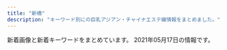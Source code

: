 ```yaml
---
title: "新橋"
description: "キーワード別にの巨乳アジアン・チャイナエステ嬢情報をまとめました。"
---
```


新着画像と新着キーワードをまとめています。
2021年05月17日の情報です。

<DmmAffiliateIns />
<KeywordTable
  shops={
    [
    {
        "station": "JR\u6d5c\u677e\u753a\u99c5\u5317\u53e3",
        "img_links": [
            "https://hamamatsucho-esthe.work/images/flower.png",
            "https://hamamatsucho-esthe.work/2018/09/10/misa-s1.jpg",
            "https://hamamatsucho-esthe.work/staff/sora-s1.jpg",
            "https://hamamatsucho-esthe.work/2020/11/06/momo-s1.jpg",
            "https://hamamatsucho-esthe.work/staff/riko-s1.jpg",
            "https://hamamatsucho-esthe.work/staff/sora-l1.jpg",
            "https://hamamatsucho-esthe.work/button/home.png",
            "https://hamamatsucho-esthe.work/2021/03/26/riri-s1.jpg",
            "https://hamamatsucho-esthe.work/2019/05/25/koko-s1.jpg",
            "https://hamamatsucho-esthe.work/menu/info.png",
            "https://hamamatsucho-esthe.work/2018/09/10/sora-s1.jpg",
            "https://hamamatsucho-esthe.work/room/esthe1.jpg",
            "https://hamamatsucho-esthe.work/button/blog.png",
            "https://hamamatsucho-esthe.work/icon/google_plus.png",
            "https://hamamatsucho-esthe.work/menu/friend.png",
            "https://hamamatsucho-esthe.work/images/footer-r.png",
            "https://hamamatsucho-esthe.work/kana01.png",
            "https://hamamatsucho-esthe.work/2021/04/22/nana-s1.jpg",
            "https://hamamatsucho-esthe.work/images/footer-l.png",
            "https://hamamatsucho-esthe.work/2019/01/14/emi-s1.jpg",
            "https://hamamatsucho-esthe.work/staff/riri-s1.jpg",
            "https://hamamatsucho-esthe.work/icon/facebook.png",
            "https://hamamatsucho-esthe.work/2019/06/14/riri-s1.jpg",
            "https://hamamatsucho-esthe.work/2019/11/05/nanami-s1.jpg",
            "https://hamamatsucho-esthe.work/staff/riri-l1.jpg",
            "https://hamamatsucho-esthe.work/staff/yuki-s1.jpg",
            "https://hamamatsucho-esthe.work/images/clear.png",
            "https://hamamatsucho-esthe.work/room/esthe3.jpg",
            "https://hamamatsucho-esthe.work/icon/twitter.png",
            "https://hamamatsucho-esthe.work/menu/home.png",
            "https://hamamatsucho-esthe.work/room/3-l.jpg",
            "https://hamamatsucho-esthe.work/button/staff.png",
            "https://hamamatsucho-esthe.work/images/main1.jpg",
            "https://hamamatsucho-esthe.work/staff/nana-s1.jpg",
            "https://hamamatsucho-esthe.work/room/4-l.jpg",
            "https://hamamatsucho-esthe.work/menu/gallery.png",
            "https://hamamatsucho-esthe.work/room/2-l.jpg",
            "https://hamamatsucho-esthe.work/2019/05/25/riko-s1.jpg",
            "https://hamamatsucho-esthe.work/images/qrcode.png",
            "https://hamamatsucho-esthe.work/staff/nana-l1.jpg",
            "https://hamamatsucho-esthe.work/room/3-s.jpg",
            "https://hamamatsucho-esthe.work/room/esthe2.jpg",
            "https://hamamatsucho-esthe.work/staff/yuki-l1.jpg",
            "https://hamamatsucho-esthe.work/2018/11/09/kana-s1.jpg",
            "https://hamamatsucho-esthe.work/2018/12/26/sayaka-s1.jpg",
            "https://hamamatsucho-esthe.work/images/main-sp.jpg",
            "https://hamamatsucho-esthe.work/menu/blog.png",
            "https://hamamatsucho-esthe.work/2020/07/30/maki-s1.jpg",
            "https://hamamatsucho-esthe.work/icon/line.png",
            "https://hamamatsucho-esthe.work/room/1-l.jpg",
            "https://hamamatsucho-esthe.work/room/1-s.jpg",
            "https://hamamatsucho-esthe.work/staff/maki-l1.jpg",
            "https://hamamatsucho-esthe.work/staff/maki-s1.jpg",
            "https://hamamatsucho-esthe.work/2020/01/05/yuki-s1.jpg",
            "https://hamamatsucho-esthe.work/room/4-s.jpg",
            "https://hamamatsucho-esthe.work/room/2-s.jpg"
        ],
        "keywords": {
            "D": 7,
            "E": 7,
            "F": 7,
            "C": 14
        },
        "url": "https://hamamatsucho-esthe.work/",
        "name": "Artemis"
    },
    {
        "name": "\u5e78\u305b\u306e\u6642\u9593",
        "keywords": {
            "86": 1,
            "87": 3,
            "88": 1,
            "D": 5
        },
        "station": "JR\u65b0\u6a4b\u99c5\u65e5\u6bd4\u8c37\u53e3",
        "url": "http://www.shiawasenojikan.esjp.info/",
        "img_links": [
            "http://www.shiawasenojikan.esjp.info/files/010-03.jpg",
            "http://www.shiawasenojikan.esjp.info/images/staff_t.jpg",
            "http://www.shiawasenojikan.esjp.info/files/003-03.jpg",
            "http://www.shiawasenojikan.esjp.info/images/interior_t.jpg",
            "http://www.shiawasenojikan.esjp.info/images/head.jpg",
            "http://www.shiawasenojikan.esjp.info/files/001-02.jpg",
            "http://www.shiawasenojikan.esjp.info/images/tel.jpg",
            "http://www.shiawasenojikan.esjp.info/images/link_t.jpg",
            "http://www.shiawasenojikan.esjp.info/files/009-02.jpg",
            "http://www.shiawasenojikan.esjp.info/files/001.jpg",
            "http://www.shiawasenojikan.esjp.info/files/009.jpg",
            "http://www.shiawasenojikan.esjp.info/images/sys3.jpg",
            "http://www.shiawasenojikan.esjp.info/files/015.jpg",
            "http://www.shiawasenojikan.esjp.info/files/010-02.jpg",
            "http://www.shiawasenojikan.esjp.info/files/003.jpg",
            "http://www.shiawasenojikan.esjp.info/files/003-02.jpg",
            "http://www.shiawasenojikan.esjp.info/images/int2.jpg",
            "http://www.shiawasenojikan.esjp.info/files/010.jpg",
            "http://www.shiawasenojikan.esjp.info/files/001-03.jpg",
            "http://www.shiawasenojikan.esjp.info/images/news.jpg",
            "http://www.shiawasenojikan.esjp.info/files/015-02.jpg",
            "http://www.shiawasenojikan.esjp.info/files/015-03.jpg",
            "http://www.shiawasenojikan.esjp.info/files/009-03.jpg",
            "http://www.shiawasenojikan.esjp.info/images/mobile.jpg"
        ]
    },
    {
        "keywords": {},
        "station": "JR\u65b0\u6a4b\u99c5\u70cf\u68ee\u53e3",
        "name": "\u672a\u6765",
        "url": "http://kokoro-spa.info/",
        "img_links": [
            "http://kokoro-spa.info/img/pickup.jpg",
            "http://kokoro-spa.info/img/shop/no-pic.jpg",
            "http://kokoro-spa.info/img/ttl_news.png",
            "http://kokoro-spa.info/img/qrcode.png",
            "http://kokoro-spa.info/img/shop/kanban.jpg",
            "http://kokoro-spa.info/img/slider/2.jpg",
            "http://kokoro-spa.info/img/ttl_info.png"
        ]
    },
    {
        "station": "JR\u7530\u753a\u99c5\u6771\u53e3",
        "name": "\u7e01",
        "keywords": {
            "C": 15
        },
        "img_links": [
            "http://tamachi-en.link/images/g3.jpg",
            "http://tamachi-en.link/images/top.jpg",
            "http://tamachi-en.link/images/g0.jpg",
            "http://tamachi-en.link/images/g1.jpg",
            "http://tamachi-en.link/images/mobile.png",
            "http://tamachi-en.link/images/g4.jpg",
            "http://tamachi-en.link/images/g2.jpg",
            "http://tamachi-en.link/images/g5.jpg",
            "http://tamachi-en.link/images/g8.jpg",
            "http://tamachi-en.link/images/zi_staff.png",
            "http://tamachi-en.link/images/zi_link.png",
            "http://tamachi-en.link/images/g6.jpg",
            "http://tamachi-en.link/images/new1.jpg"
        ],
        "url": "http://tamachi-en.link/"
    },
    {
        "keywords": {},
        "station": "JR\u65b0\u6a4b\u99c5\u70cf\u68ee\u53e3",
        "url": "https://egao.tyo.cm/",
        "img_links": [
            "https://egao.tyo.cm/images/side_tel.jpg",
            "https://egao.tyo.cm/images/top_slider02.jpg",
            "https://egao.tyo.cm/images/info1.jpg",
            "https://egao.tyo.cm/images/link_nav06.jpg",
            "https://egao.tyo.cm/images/info3.jpg",
            "https://egao.tyo.cm/images/top_slider01.jpg",
            "https://egao.tyo.cm/images/link_nav05.jpg",
            "https://egao.tyo.cm/images/side_mobile.jpg",
            "https://egao.tyo.cm/images/link_nav03.jpg",
            "https://egao.tyo.cm/images/info2.jpg",
            "https://egao.tyo.cm/images/sp_top.jpg",
            "https://egao.tyo.cm/images/side_link.jpg",
            "https://egao.tyo.cm/images/link_nav02.jpg",
            "https://egao.tyo.cm/images/ico01.png",
            "https://egao.tyo.cm/images/link_nav07.jpg",
            "https://egao.tyo.cm/images/link_nav04.jpg",
            "https://egao.tyo.cm/images/link_nav01.jpg",
            "https://egao.tyo.cm/images/top.png"
        ],
        "name": "\u7b11\u9854"
    },
    {
        "img_links": [
            "https://hamamatsucho-mensesthe.com/staff2/wp-content/uploads/2021/03/lili03.png",
            "https://hamamatsucho-mensesthe.com/button/sche.png",
            "https://hamamatsucho-mensesthe.com/room/3.jpg",
            "https://hamamatsucho-mensesthe.com/room/4.jpg",
            "https://hamamatsucho-mensesthe.com/staff2/wp-content/uploads/2019/12/haru-1.png",
            "https://hamamatsucho-mensesthe.com/staff/nana-s1.jpg",
            "https://hamamatsucho-mensesthe.com/menu/sche.png",
            "https://hamamatsucho-mensesthe.com/staff2/wp-content/uploads/2020/11/siruet.png",
            "https://hamamatsucho-mensesthe.com/staff2/wp-content/uploads/2021/03/rina03.png",
            "https://hamamatsucho-mensesthe.com/icon/twitter.png",
            "https://hamamatsucho-mensesthe.com/staff2/wp-content/uploads/2021/05/maki05.png",
            "https://hamamatsucho-mensesthe.com/miyuki01.png",
            "https://hamamatsucho-mensesthe.com/images/flower.png",
            "https://hamamatsucho-mensesthe.com/images/header3.png",
            "https://hamamatsucho-mensesthe.com/2018/03/02/anna-s1.jpg",
            "https://hamamatsucho-mensesthe.com/room/2.jpg",
            "https://hamamatsucho-mensesthe.com/staff2/wp-content/uploads/2021/05/ami01.png",
            "https://hamamatsucho-mensesthe.com/staff/yuyu-s1.jpg",
            "https://hamamatsucho-mensesthe.com/room/esthe1.jpg",
            "https://hamamatsucho-mensesthe.com/button/home.png",
            "https://hamamatsucho-mensesthe.com/nana03.png",
            "https://hamamatsucho-mensesthe.com/2018/12/21/koko-s1.jpg",
            "https://hamamatsucho-mensesthe.com/menu/info.png",
            "https://hamamatsucho-mensesthe.com/staff/yuyu-l1.jpg",
            "https://hamamatsucho-mensesthe.com/staff/nana-l1.jpg",
            "https://hamamatsucho-mensesthe.com/room/esthe3.jpg",
            "https://hamamatsucho-mensesthe.com/2018/11/23/arisa-s1.jpg",
            "https://hamamatsucho-mensesthe.com/staff2/wp-content/uploads/2021/03/miku03.png",
            "https://hamamatsucho-mensesthe.com/icon/line.png",
            "https://hamamatsucho-mensesthe.com/button/staff.png",
            "https://hamamatsucho-mensesthe.com/images/clear.png",
            "https://hamamatsucho-mensesthe.com/images/footer-l.png",
            "https://hamamatsucho-mensesthe.com/kumi1.jpg",
            "https://hamamatsucho-mensesthe.com/staff2/wp-content/uploads/2019/12/yuki22-1.png",
            "https://hamamatsucho-mensesthe.com/staff2/wp-content/uploads/2019/12/nanami02-2.png",
            "https://hamamatsucho-mensesthe.com/menu/gallery.png",
            "https://hamamatsucho-mensesthe.com/2018/06/08/hana-s2.jpg",
            "https://hamamatsucho-mensesthe.com/staff2/wp-content/uploads/2020/11/momo02.png",
            "https://hamamatsucho-mensesthe.com/kumi2.jpg",
            "https://hamamatsucho-mensesthe.com/icon/facebook.png",
            "https://hamamatsucho-mensesthe.com/2018/06/12/yoko-s1.jpg",
            "https://hamamatsucho-mensesthe.com/staff/yoko-s1.jpg",
            "https://hamamatsucho-mensesthe.com/staff/yoko-l1.jpg",
            "https://hamamatsucho-mensesthe.com/2018/12/21/yuyu-s1.jpg",
            "https://hamamatsucho-mensesthe.com/room/esthe2.jpg",
            "https://hamamatsucho-mensesthe.com/staff2/wp-content/uploads/2021/04/yuna01.png",
            "https://hamamatsucho-mensesthe.com/staff2/wp-content/uploads/2021/05/eri01.png",
            "https://hamamatsucho-mensesthe.com/room/1.jpg",
            "https://hamamatsucho-mensesthe.com/images/main1.jpg",
            "https://hamamatsucho-mensesthe.com/images/main-sp.jpg",
            "https://hamamatsucho-mensesthe.com/staff/arisa-l1.jpg",
            "https://hamamatsucho-mensesthe.com/staff2/wp-content/uploads/2021/04/nana72.png",
            "https://hamamatsucho-mensesthe.com/staff/koko-l1.jpg",
            "https://hamamatsucho-mensesthe.com/menu/friend.png",
            "https://hamamatsucho-mensesthe.com/2017/10/08/ruru-s1.jpg",
            "https://hamamatsucho-mensesthe.com/menu/home.png",
            "https://hamamatsucho-mensesthe.com/icon/google_plus.png",
            "https://hamamatsucho-mensesthe.com/images/footer-r.png",
            "https://hamamatsucho-mensesthe.com/staff/koko-s1.jpg",
            "https://hamamatsucho-mensesthe.com/staff/arisa-s1.jpg"
        ],
        "name": "Oriental Spa",
        "station": "JR\u6d5c\u677e\u753a\u99c5\u5317\u53e3",
        "keywords": {
            "C": 2,
            "E": 3,
            "D": 4,
            "F": 3
        },
        "url": "https://hamamatsucho-mensesthe.com/"
    },
    {
        "img_links": [
            "https://hamamatsucho-mensesthe.net/wp/wp-content/uploads/2019/07/587590BB-96D0-4887-BE26-3B1413FF7283-150x150.jpeg",
            "https://hamamatsucho-mensesthe.net/wp/wp-content/uploads/2019/07/0677E994-1DBF-4E0E-AB70-7CA5C034B140-150x150.jpeg",
            "https://hamamatsucho-mensesthe.net/wp/wp-content/uploads/2020/11/urara.jpg",
            "https://hamamatsucho-mensesthe.net/wp/wp-content/uploads/2019/10/eri-150x150.jpg",
            "https://hamamatsucho-mensesthe.net/icon/facebook.png",
            "https://hamamatsucho-mensesthe.net/staff/top/emi-s1.jpg",
            "https://hamamatsucho-mensesthe.net/icon/google_plus.png",
            "https://hamamatsucho-mensesthe.net/wp/wp-content/uploads/2019/05/nao-150x150.jpg",
            "https://hamamatsucho-mensesthe.net/wp/icon/google_plus.png",
            "https://hamamatsucho-mensesthe.net/images/footer-l.png",
            "https://hamamatsucho-mensesthe.net/wp/images/top2.jpg",
            "https://hamamatsucho-mensesthe.net/wp/wp-content/uploads/2020/02/stand-by.jpg",
            "https://hamamatsucho-mensesthe.net/wp/wp-content/uploads/2021/01/yuna.jpg",
            "https://hamamatsucho-mensesthe.net/wp/wp-content/uploads/2020/10/aki-150x150.jpg",
            "https://hamamatsucho-mensesthe.net/link/mens-esthe.png",
            "https://hamamatsucho-mensesthe.net/images/clear.png",
            "https://hamamatsucho-mensesthe.net/wp/icon/line.png",
            "https://hamamatsucho-mensesthe.net/images/footer-r.png",
            "https://hamamatsucho-mensesthe.net/staff/top/rin-s1.jpg",
            "https://hamamatsucho-mensesthe.net/room/room-l1.jpg",
            "https://hamamatsucho-mensesthe.net/wp/wp-content/uploads/2020/01/emi-l1.jpg",
            "https://hamamatsucho-mensesthe.net/wp/wp-content/uploads/2020/02/1714CAA8-3D57-4009-AB72-F5A8E6B60310.jpeg",
            "https://hamamatsucho-mensesthe.net/room/room-l3.jpg",
            "https://hamamatsucho-mensesthe.net/wp/icon/facebook.png",
            "https://hamamatsucho-mensesthe.net/icon/line.png",
            "https://hamamatsucho-mensesthe.net/wp/wp-content/uploads/2021/01/yuna-150x150.jpg",
            "https://hamamatsucho-mensesthe.net/icon/twitter.png",
            "https://hamamatsucho-mensesthe.net/room/room-l6.jpg",
            "https://hamamatsucho-mensesthe.net/wp/wp-content/uploads/2020/01/mitsuki.jpg",
            "https://hamamatsucho-mensesthe.net/staff/top/yuki-s1.jpg",
            "https://hamamatsucho-mensesthe.net/staff/top/nao-s1.jpg",
            "https://hamamatsucho-mensesthe.net/wp/wp-content/uploads/2021/05/yuki.jpg",
            "https://hamamatsucho-mensesthe.net/room/room-l4.jpg",
            "https://hamamatsucho-mensesthe.net/room/room-l2.jpg",
            "https://hamamatsucho-mensesthe.net/wp/wp-content/uploads/2021/05/yuki-s1-150x150.jpg",
            "https://hamamatsucho-mensesthe.net/wp/images/mensesthe.jpg",
            "https://hamamatsucho-mensesthe.net/staff/top/aki-s1.jpg",
            "https://hamamatsucho-mensesthe.net/staff/top/yuna-s1.jpg",
            "https://hamamatsucho-mensesthe.net/wp/wp-content/uploads/2020/08/ayaka.jpg",
            "https://hamamatsucho-mensesthe.net/images/flower.png",
            "https://hamamatsucho-mensesthe.net/staff/top/mitsuki-s1.jpg",
            "https://hamamatsucho-mensesthe.net/wp/wp-content/uploads/2020/01/misaki-l2.jpg",
            "https://hamamatsucho-mensesthe.net/staff/top/ayaka-s1.jpg",
            "https://hamamatsucho-mensesthe.net/wp/images/top1.jpg",
            "https://hamamatsucho-mensesthe.net/wp/images/top3.jpg",
            "https://hamamatsucho-mensesthe.net/wp/wp-content/uploads/2019/05/rin-150x150.jpg",
            "https://hamamatsucho-mensesthe.net/staff/top/miyu-s1.jpg",
            "https://hamamatsucho-mensesthe.net/wp/wp-content/uploads/2020/02/nana.jpg",
            "https://hamamatsucho-mensesthe.net/wp/images/clear.png",
            "https://hamamatsucho-mensesthe.net/room/room-l5.jpg",
            "https://hamamatsucho-mensesthe.net/wp/icon/twitter.png"
        ],
        "keywords": {
            "D": 16,
            "C": 9,
            "E": 5
        },
        "url": "https://hamamatsucho-mensesthe.net/",
        "station": "JR\u6d5c\u677e\u753a\u99c5\u5317\u53e3",
        "name": "SERA"
    },
    {
        "url": "http://body-heal.net/",
        "img_links": [
            "http://body-heal.net/images/show.jpg",
            "http://body-heal.net/js/sliderLine/slide_prev.png",
            "http://body-heal.net/staffPhoto/b20190608220420.jpg",
            "http://body-heal.net/staffPhoto/b20190608222039.jpg",
            "http://body-heal.net/staffPhoto/b20190117105438.jpg",
            "http://body-heal.net/staffPhoto/b20180721035111.jpg",
            "http://body-heal.net/images/store/04.jpg",
            "http://body-heal.net/images/access/05.jpg",
            "http://body-heal.net/images/access/03.jpg",
            "http://body-heal.net/js/sliderLine/slide_next.png",
            "http://body-heal.net/staffPhoto/b20180926231950.jpg",
            "http://body-heal.net/staffPhoto/b20190120201033.jpg",
            "http://body-heal.net/staffPhoto/b20190218130854.jpg",
            "http://body-heal.net/images/access/02.jpg",
            "http://body-heal.net/images/store/05.jpg",
            "http://body-heal.net/images/access/04.jpg",
            "http://body-heal.net/uploadfiles/images/campaignBodyHealNet.jpg",
            "http://body-heal.net/images/store/01.jpg",
            "http://body-heal.net/images/access/01.jpg",
            "http://body-heal.net/images/store/06.jpg"
        ],
        "keywords": {
            "88": 10,
            "85": 4,
            "87": 6,
            "E": 6,
            "84": 4
        },
        "name": "Tami",
        "station": "JR\u7530\u753a\u99c5\u4e09\u7530\u53e3"
    },
    {
        "img_links": [
            "https://minazuki-tokyo.com/wp-content/uploads/2021/02/top1.png",
            "https://minazuki-tokyo.com/wp-content/uploads/2021/02/t02.png",
            "https://minazuki-tokyo.com/wp-content/uploads/2021/02/t05.png",
            "https://minazuki-tokyo.com/wp-content/uploads/2021/02/2-09.png",
            "https://minazuki-tokyo.com/wp-content/uploads/2021/02/yumi.jpg",
            "https://minazuki-tokyo.com/wp-content/uploads/2021/02/sm02.png",
            "https://minazuki-tokyo.com/wp-content/uploads/2021/02/sm03.png",
            "https://minazuki-tokyo.com/wp-content/uploads/2021/02/top2.png",
            "https://minazuki-tokyo.com/wp-content/uploads/2020/11/photo01.png",
            "https://minazuki-tokyo.com/wp-content/uploads/2021/02/t04.png",
            "https://minazuki-tokyo.com/wp-content/uploads/2021/02/t01.png",
            "https://minazuki-tokyo.com/wp-content/uploads/2021/02/t03.png",
            "https://minazuki-tokyo.com/wp-content/uploads/2021/02/sm01.png",
            "https://minazuki-tokyo.com/wp-content/uploads/2020/11/photo04.png",
            "https://minazuki-tokyo.com/wp-content/uploads/2020/11/photo05.png",
            "https://minazuki-tokyo.com/wp-content/uploads/2020/11/photo02.png",
            "https://minazuki-tokyo.com/wp-content/uploads/2021/02/ayu.jpg",
            "https://minazuki-tokyo.com/wp-content/uploads/2021/02/koyuri.png",
            "https://minazuki-tokyo.com/wp-content/uploads/2021/02/haru.jpg",
            "https://minazuki-tokyo.com/wp-content/uploads/2021/02/haru.png",
            "https://minazuki-tokyo.com/wp-content/uploads/2021/02/sm04.png",
            "https://minazuki-tokyo.com/wp-content/uploads/2021/02/price.png",
            "https://minazuki-tokyo.com/wp-content/uploads/2021/03/top10.png",
            "https://minazuki-tokyo.com/wp-content/uploads/2021/02/yuyu2.jpg",
            "https://minazuki-tokyo.com/wp-content/uploads/2021/02/yuyu.png",
            "https://minazuki-tokyo.com/wp-content/uploads/2021/02/t08.png",
            "https://minazuki-tokyo.com/wp-content/uploads/2021/02/t07.png",
            "https://minazuki-tokyo.com/wp-content/uploads/2021/02/koyuri-1.jpg",
            "https://minazuki-tokyo.com/wp-content/uploads/2021/02/ayu.png",
            "https://minazuki-tokyo.com/wp-content/uploads/2020/11/photo03.png",
            "https://minazuki-tokyo.com/wp-content/uploads/2021/02/cam.png",
            "https://minazuki-tokyo.com/wp-content/uploads/2021/02/t06.png",
            "https://minazuki-tokyo.com/wp-content/uploads/2021/02/yumi.png"
        ],
        "name": "\u6c34\u7121\u6708\uff5e\u307f\u306a\u3065\u304d\uff5e",
        "station": "JR\u6d5c\u677e\u753a\u99c5\u5357\u53e3",
        "url": "https://minazuki-tokyo.com/",
        "keywords": {
            "85": 4,
            "86": 4,
            "87": 4,
            "90": 4,
            "83": 4
        }
    },
    {
        "url": "https://www.morinokaori-massage.com/",
        "keywords": {},
        "img_links": [
            "https://static.wixstatic.com/media/c0eb72_349ce6f6faed4c09b9ec1e412ba7a370~mv2.jpg",
            "https://static.wixstatic.com/media/c0eb72_43f5a28bd3004602b64ed4bc3095af0e~mv2.png",
            "https://static.wixstatic.com/media/c0eb72_026f8703429f4d1a93067d6664ba9e24~mv2.png",
            "https://static.wixstatic.com/media/c0eb72_068fd8e3a6034963bb1dcf1002759294~mv2.png",
            "https://static.wixstatic.com/media/c0eb72_9f57c6ba804e4a55805040f7832a3bb9~mv2.png"
        ],
        "name": "\u68ee\u306e\u9999",
        "station": "JR\u7530\u753a\u99c5\u897f\u53e3"
    },
    {
        "img_links": [
            "http://es-leon.link/photos/sites/45/2020/11/2020110919573849.jpg",
            "http://es-leon.link/photos/sites/45/2021/04/2021041118464285.jpg",
            "http://es-leon.link/photos/sites/45/2021/05/2021050801322582.jpg",
            "http://es-leon.link/photos/sites/45/2020/10/2020100103205050.jpg",
            "http://es-leon.link/photos/sites/45/2021/05/2021051217263416.jpg",
            "http://es-leon.link/photos/sites/45/2020/10/2020100103205130.jpg",
            "http://es-leon.link/photos/sites/45/2021/03/2021030217055949.jpg",
            "http://es-leon.link/photos/sites/45/2021/02/2021022813195234.jpg",
            "http://es-leon.link/photos/sites/45/2021/02/2021022815420713.jpg",
            "http://es-leon.link/photos/sites/45/2021/05/202105171436455.jpg",
            "http://es-leon.link/images/nav_link02_no.png",
            "http://es-leon.link/images/nav_link07_no.png",
            "http://es-leon.link/photos/sites/45/2021/05/2021050801323975.jpg",
            "http://es-leon.link/images/slider00.jpg",
            "http://es-leon.link/photos/sites/45/2021/03/2021033111032173.jpg",
            "http://es-leon.link/images/header.png",
            "http://es-leon.link/images/nav_link06_no.png",
            "http://es-leon.link/photos/sites/45/2020/10/2020100103240520.jpg",
            "http://es-leon.link/photos/sites/45/2021/03/2021033111023925.jpg",
            "http://es-leon.link/photos/sites/45/2021/03/202103310417001.jpg",
            "http://es-leon.link/photos/sites/45/2021/03/2021031222420647.jpg",
            "http://es-leon.link/photos/sites/45/2021/03/2021033111033425.jpg",
            "http://es-leon.link/photos/sites/45/2021/04/2021043013393443.jpg",
            "http://es-leon.link/photos/sites/45/2021/02/2021021014235421.jpg",
            "http://es-leon.link/images/nav_link04_no.png",
            "http://es-leon.link/photos/sites/45/2021/03/2021041002184750.jpg",
            "http://es-leon.link/images/profile.png",
            "http://es-leon.link/images/nav_link05_no.png",
            "http://es-leon.link/images/nav_link03_no.png",
            "http://es-leon.link/photos/sites/45/2020/10/2020100103284496.jpg",
            "http://es-leon.link/photos/sites/45/2021/04/2021041118451354.jpg",
            "http://es-leon.link/photos/sites/45/2021/02/2021021104390885.jpg",
            "http://es-leon.link/images/lineline.png",
            "http://es-leon.link/images/slider03.jpg",
            "http://es-leon.link/photos/sites/45/2021/03/2021033111035026.jpg",
            "http://es-leon.link/photos/sites/45/2021/05/2021050612481738.jpg",
            "http://es-leon.link/photos/sites/45/2020/10/2020101318404076.jpg",
            "http://es-leon.link/photos/sites/45/2020/11/2020111904152242.jpg",
            "http://es-leon.link/images/nav_link01_no.png",
            "http://es-leon.link/images/slider02.jpg",
            "http://es-leon.link/photos/sites/45/2021/05/2021050801330145.jpg",
            "http://es-leon.link/photos/sites/45/2021/03/2021031222423325.jpg",
            "http://es-leon.link/images/slider01.jpg",
            "http://es-leon.link/photos/sites/45/2021/05/2021050612492894.jpg",
            "http://es-leon.link/photos/sites/45/2021/02/2021022815431041.jpg",
            "http://es-leon.link/photos/sites/45/2020/10/2020101318402898.jpg",
            "http://es-leon.link/images/card.png",
            "http://es-leon.link/images/pagetop.jpg",
            "http://es-leon.link/photos/sites/45/2021/02/2021022813203297.jpg",
            "http://es-leon.link/images/slider04.jpg",
            "http://es-leon.link/images/qr.png",
            "http://es-leon.link/photos/sites/45/2020/10/2020102507495672.jpg"
        ],
        "name": "LEON",
        "keywords": {
            "90": 5,
            "84": 6,
            "88": 4,
            "86": 2,
            "85": 11,
            "87": 2
        },
        "url": "http://es-leon.link/",
        "station": "JR\u65b0\u6a4b\u99c5\u70cf\u68ee\u53e3"
    },
    {
        "name": "\u6625\u306e\u5bb6",
        "img_links": [
            "http://www.k-harunoie.info/imge/p-4.jpg",
            "http://www.k-harunoie.info/imge/s1.png",
            "http://www.k-harunoie.info/imge/sys.png",
            "http://www.k-harunoie.info/imge/int2.png",
            "http://www.k-harunoie.info/imge/s0.png",
            "http://www.k-harunoie.info/imge/staff_t.jpg",
            "http://www.k-harunoie.info/imge/service3.jpg",
            "http://www.k-harunoie.info/imge/tel.png",
            "http://www.k-harunoie.info/imge/p-5.jpg",
            "http://www.k-harunoie.info/imge/interior_t.jpg",
            "http://www.k-harunoie.info/imge/service2.jpg",
            "http://www.k-harunoie.info/imge/botton.jpg",
            "http://www.k-harunoie.info/imge/service1.jpg",
            "http://www.k-harunoie.info/imge/p-2.jpg",
            "http://www.k-harunoie.info/imge/ta.png",
            "http://www.k-harunoie.info/imge/p-1.jpg"
        ],
        "keywords": {},
        "url": "http://www.k-harunoie.info/",
        "station": "JR\u7530\u753a\u99c5\u6771\u53e3"
    },
    {
        "keywords": {},
        "img_links": [
            "http://www.es-tokyo.link/img/suzu1.jpg",
            "http://www.es-tokyo.link/images/31.jpg",
            "http://www.es-tokyo.link/images/b2.jpg",
            "http://www.es-tokyo.link/images/s1.png",
            "http://www.es-tokyo.link/images/32.jpg",
            "http://www.es-tokyo.link/img/mayu1.jpg",
            "http://www.es-tokyo.link/img/hikari1.jpg",
            "http://www.es-tokyo.link/img/izumi1.jpg",
            "http://www.es-tokyo.link/images/24.jpg",
            "http://www.es-tokyo.link/img/erin1.jpg",
            "http://www.es-tokyo.link/img/minami2.jpg",
            "http://www.es-tokyo.link/img/naomi1.jpg",
            "http://www.es-tokyo.link/images/3.jpg",
            "http://www.es-tokyo.link/images/b1.jpg",
            "http://www.es-tokyo.link/images/int2.jpg",
            "http://www.es-tokyo.link/images/int1.jpg",
            "http://www.es-tokyo.link/images/5.jpg",
            "http://www.es-tokyo.link/img/yui1.jpg",
            "http://www.es-tokyo.link/img/izumi2.jpg",
            "http://www.es-tokyo.link/images/mobile.jpg",
            "http://www.es-tokyo.link/img/momoko1.jpg",
            "http://www.es-tokyo.link/images/tel.jpg",
            "http://www.es-tokyo.link/images/27.jpg",
            "http://www.es-tokyo.link/img/erin2.jpg",
            "http://www.es-tokyo.link/images/28.jpg",
            "http://www.es-tokyo.link/images/news.jpg",
            "http://www.es-tokyo.link/img/emili1.jpg",
            "http://www.es-tokyo.link/images/interior_t.jpg",
            "http://www.es-tokyo.link/images/head.jpg",
            "http://www.es-tokyo.link/images/25.jpg",
            "http://www.es-tokyo.link/img/rin1.jpg",
            "http://www.es-tokyo.link/img/ami1.jpg",
            "http://www.es-tokyo.link/img/minami1.jpg",
            "http://www.es-tokyo.link/images/staff_t.jpg",
            "http://www.es-tokyo.link/images/30.jpg",
            "http://www.es-tokyo.link/img/miwa1.jpg",
            "http://www.es-tokyo.link/images/newface.jpg",
            "http://www.es-tokyo.link/images/22.jpg",
            "http://www.es-tokyo.link/images/23.jpg",
            "http://www.es-tokyo.link/images/9.jpg",
            "http://www.es-tokyo.link/img/kaori1.jpg",
            "http://www.es-tokyo.link/images/b3.jpg",
            "http://www.es-tokyo.link/images/19.jpg",
            "http://www.es-tokyo.link/images/sys2.jpg",
            "http://www.es-tokyo.link/images/sys1.jpg",
            "http://www.es-tokyo.link/images/20.jpg"
        ],
        "url": "http://www.es-tokyo.link",
        "name": "Pandora*\u30d1\u30f3\u30c9\u30e9",
        "station": "JR\u6d5c\u677e\u753a\u99c5\u5357\u53e3"
    },
    {
        "img_links": [
            "http://shiawase.mssg.jp/images/home/index_page_top.jpg",
            "http://shiawase.mssg.jp/images/staff/sta_0z4.jpg",
            "http://shiawase.mssg.jp/images/top/top_01.jpg",
            "http://shiawase.mssg.jp/images/system/syatem_301.jpg",
            "http://shiawase.mssg.jp/images/home/QR.png",
            "http://shiawase.mssg.jp/images/staff_image/staff_d01b.jpg",
            "http://shiawase.mssg.jp/images/staff/sta_04.jpg",
            "http://shiawase.mssg.jp/images/home/index_03.jpg",
            "http://shiawase.mssg.jp/images/staff_one/staff_one_07.png",
            "http://shiawase.mssg.jp/images/home/index_tel.jpg",
            "http://shiawase.mssg.jp/images/staff_one/staff_one_05.jpg",
            "http://shiawase.mssg.jp/images/home/index_qup.jpg",
            "http://shiawase.mssg.jp/images/gallery/gallery_top.jpg",
            "http://shiawase.mssg.jp/images/staff/sta_0z2.jpg",
            "http://shiawase.mssg.jp/images/gallery/gallery_402.jpg",
            "http://shiawase.mssg.jp/images/staff/sta_021.jpg",
            "http://shiawase.mssg.jp/images/gallery/gallery_104.jpg",
            "http://shiawase.mssg.jp/images/staff_image/staff_d05a.jpg",
            "http://shiawase.mssg.jp/images/staff/sta_023.jpg",
            "http://shiawase.mssg.jp/images/top/top_02.jpg",
            "http://shiawase.mssg.jp/images/staff_one/staff_one_04.jpg",
            "http://shiawase.mssg.jp/images/staff_image/staff_d08b.jpg",
            "http://shiawase.mssg.jp/images/staff_image/staff_d02.jpg",
            "http://shiawase.mssg.jp/images/staff_image/staff_d04.jpg",
            "http://shiawase.mssg.jp/images/staff/sta_03.jpg",
            "http://shiawase.mssg.jp/images/gallery/gallery_404.jpg",
            "http://shiawase.mssg.jp/images/gallery/gallery_101.jpg",
            "http://shiawase.mssg.jp/images/staff_image/staff_d02b.jpg",
            "http://shiawase.mssg.jp/images/gallery/gallery_401.jpg",
            "http://shiawase.mssg.jp/images/staff/sta_0z9.jpg",
            "http://shiawase.mssg.jp/images/staff_image/staff_d04b.jpg",
            "http://shiawase.mssg.jp/images/staff_image/staff_d08a.jpg",
            "http://shiawase.mssg.jp/images/staff_one/staff_one_top.jpg",
            "http://shiawase.mssg.jp/images/top/top_06.jpg",
            "http://shiawase.mssg.jp/images/staff_image/staff_d07b.jpg",
            "http://shiawase.mssg.jp/images/staff_image/staff_d03b.jpg",
            "http://shiawase.mssg.jp/images/staff/sta_0z12.jpg",
            "http://shiawase.mssg.jp/images/top/top_08.png",
            "http://shiawase.mssg.jp/images/home/top_qp.jpg",
            "http://shiawase.mssg.jp/images/top/top_05.jpg",
            "http://shiawase.mssg.jp/images/gallery/gallery_01.jpg",
            "http://shiawase.mssg.jp/images/gallery/gallery_403.jpg",
            "http://shiawase.mssg.jp/images/staff_one/staff_one_02.jpg",
            "http://shiawase.mssg.jp/images/staff_image/staff_d05b.jpg",
            "http://shiawase.mssg.jp/images/top/top_04.jpg",
            "http://shiawase.mssg.jp/images/staff/sta_08.jpg",
            "http://shiawase.mssg.jp/images/system/syatem_303.jpg",
            "http://shiawase.mssg.jp/images/staff_one/staff_one_08.png",
            "http://shiawase.mssg.jp/images/staff/sta_01.jpg",
            "http://shiawase.mssg.jp/images/staff_image/staff_d06.jpg",
            "http://shiawase.mssg.jp/images/staff_image/staff_d03a.jpg",
            "http://shiawase.mssg.jp/images/gallery/gallery_103.jpg",
            "http://shiawase.mssg.jp/images/top/top_03.jpg",
            "http://shiawase.mssg.jp/images/staff/sta_0z8.jpg",
            "http://shiawase.mssg.jp/images/staff/sta_010.jpg",
            "http://shiawase.mssg.jp/images/staff/sta_06.jpg",
            "http://shiawase.mssg.jp/images/system/syatem_302.jpg",
            "http://shiawase.mssg.jp/images/staff_image/staff_d07a.jpg",
            "http://shiawase.mssg.jp/images/gallery/gallery_102.jpg",
            "http://shiawase.mssg.jp/images/staff_one/staff_one_01.jpg",
            "http://shiawase.mssg.jp/images/staff_image/staff_d01a.jpg",
            "http://shiawase.mssg.jp/images/staff_one/staff_one_03.jpg",
            "http://shiawase.mssg.jp/images/staff/staff_top.jpg",
            "http://shiawase.mssg.jp/images/staff_image/staff_d04c.jpg",
            "http://shiawase.mssg.jp/images/home/index_04.jpg"
        ],
        "station": "JR\u7530\u753a\u99c5\u897f\u53e3",
        "url": "http://shiawase.mssg.jp/",
        "name": "\u3057\u3042\u308f\u305b\uff5eSHIAWASE\uff5e",
        "keywords": {}
    },
    {
        "img_links": [
            "http://romantic-est.info/img/r5.jpg",
            "http://romantic-est.info/img/cg031.jpg",
            "http://romantic-est.info/img/cg11.jpg",
            "http://romantic-est.info/img/cg091.jpg",
            "http://romantic-est.info/img/line1.jpg",
            "http://romantic-est.info/img/topimg.jpg",
            "http://romantic-est.info/img/cg03.jpg",
            "http://romantic-est.info/img/cg111.jpg",
            "http://romantic-est.info/img/cg06.jpg",
            "http://romantic-est.info/img/r1.jpg",
            "http://romantic-est.info/img/r4.jpg",
            "http://romantic-est.info/img/r3.jpg",
            "http://romantic-est.info/link/menlog.jpg",
            "http://romantic-est.info/img/topimg1.jpg",
            "https://www.est-tatsujin.jp/theme/esthe_no_tatsujin_front/banner/estbnr_s2_200x40.jpg",
            "http://romantic-est.info/img/cg09.jpg",
            "https://s-este.jp/img/common/freebanner/200_40.png",
            "http://romantic-est.info/img/cg07.jpg",
            "http://romantic-est.info/img/line.jpg",
            "http://romantic-est.info/img/cg061.jpg",
            "http://romantic-est.info/img/cg071.jpg",
            "http://romantic-est.info/img/r2.jpg",
            "http://romantic-est.info/img/kan.jpg"
        ],
        "url": "http://romantic-est.info/",
        "station": "\u5185\u5e78\u753a\u99c5A3",
        "keywords": {},
        "name": "\u30ab\u30b5\u30d6\u30e9\u30f3\u30ab"
    },
    {
        "station": "JR\u6d5c\u677e\u753a\u99c5\u5357\u53e3",
        "url": "http://yukizhouse00.web.fc2.com/",
        "keywords": {},
        "img_links": [
            "http://yukizhouse00.web.fc2.com/images/portfolio/work-3.jpg",
            "http://yukizhouse00.web.fc2.com/images/portfolio/work-5.jpg",
            "http://yukizhouse00.web.fc2.com/images/slider/slid1.jpg",
            "http://yukizhouse00.web.fc2.com/images/slider/slid2.jpg",
            "http://yukizhouse00.web.fc2.com/images/portfolio/work-4.jpg",
            "http://yukizhouse00.web.fc2.com/images/portfolio/work-1.jpg",
            "http://yukizhouse00.web.fc2.com/images/portfolio/work-6.jpg",
            "http://yukizhouse00.web.fc2.com/images/portfolio/work-2.jpg"
        ],
        "name": "Yuki\u2019s House"
    },
    {
        "img_links": [
            "http://www.momigoku.mensest.com/files/002-02.jpg",
            "http://www.momigoku.mensest.com/images/line.png",
            "http://www.momigoku.mensest.com/images/mobile.jpg",
            "http://www.momigoku.mensest.com/files/001.jpg",
            "http://www.momigoku.mensest.com/files/004-02.jpg",
            "http://www.momigoku.mensest.com/images/r3.jpg",
            "http://www.momigoku.mensest.com/files/002-03.jpg",
            "http://www.momigoku.mensest.com/files/001-03.jpg",
            "http://www.momigoku.mensest.com/files/001-02.jpg",
            "http://www.momigoku.mensest.com/files/002.jpg",
            "http://www.momigoku.mensest.com/files/003-02.jpg",
            "http://www.momigoku.mensest.com/files/003.jpg",
            "http://www.momigoku.mensest.com/files/003-03.jpg",
            "http://www.momigoku.mensest.com/files/004.jpg",
            "http://www.momigoku.mensest.com/files/004-03.jpg"
        ],
        "url": "http://www.momigoku.mensest.com/",
        "name": "\u3082\u307f\u6975",
        "keywords": {
            "E": 4,
            "87": 16,
            "D": 8,
            "C": 16
        },
        "station": "JR\u65b0\u6a4b\u99c5\u70cf\u68ee\u53e3"
    }
]
}
/>
<DmmAffiliateScript />
